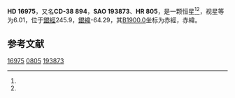 {{Starbox begin
| name = HD 16975
}}
{{Starbox observe
| epoch = [[J2000.0|J2000.0]]
| constell = {{星座名待查}}<ref name=SIMBAD>{{cite web
 | url=http://simbad.u-strasbg.fr/simbad/sim-id?Ident=HR+805
 | title =Pulsating variable Star
 | publisher=Centre de Données astronomiques de Strasbourg
 | work=SIMBAD
 | accessdate=2012-07-13}}</ref><ref name=DATA>{{cite web
 | url=http://vizier.u-strasbg.fr/viz-bin/VizieR-5?-out.add=.&-source=5050&-corr=PK=HR&-out.max=9999&HR=805
 | title=VizieR Detailed Page
 | accessdate=2012-07-13
 | archive-date=2016-03-04
 | archive-url=https://web.archive.org/web/20160304233100/http://vizier.u-strasbg.fr/viz-bin/VizieR-5?-out.add=.&-source=5050&-corr=PK=HR&-out.max=9999&HR=805
 | dead-url=no
 }}</ref>
| 星官 = 
| ra = {{RA|2|42|6.6}}<ref name=SIMBAD /><ref name=DATA />
| dec = {{DEC|-38|23|2}}<ref name=SIMBAD /><ref name=DATA />
| appmag_v = 6.01<ref name=SIMBAD /><ref name=DATA />
}}
{{Starbox character
| class = G8III<ref name=SIMBAD /><ref name=DATA />
| b-v = 0.92<ref name=SIMBAD /><ref name=DATA />
| u-b = <ref name=SIMBAD /><ref name=DATA />
| r-i = <ref name=SIMBAD /><ref name=DATA />
| variable = 
}}
{{Starbox astrometry
| radial_v = 
| prop_mo_ra = 17
| parallax = 
| p_error = 
}}
{{Starbox catalog
| names =CD-38 894，[[SAO星表|SAO]] 193873，[[HD星表|HD]] 16975，[[HR星表|HR]] 805}}
{{Starbox reference |Simbad=HR+805}}
{{Starbox end}}

'''HD 16975'''，又名'''CD-38 894'''，'''SAO 193873'''、'''HR 805'''，是一颗恒星<ref name=SIMBAD /><ref name=DATA />，视星等为6.01，位于[[銀道座標系|銀經]]245.9，[[銀道座標系|銀緯]]-64.29，其[[B1900.0|B1900.0]]坐标为赤經{{RA|2|38|7.6}}，赤緯{{DEC|-38|-64.29|37}}。

== 参考文献 ==
{{reflist}}

{{star-stub}}

[[Category:HD和HDE天體|16975]]
[[Category:HR天體|0805]]
[[Category:SAO天體|193873]]